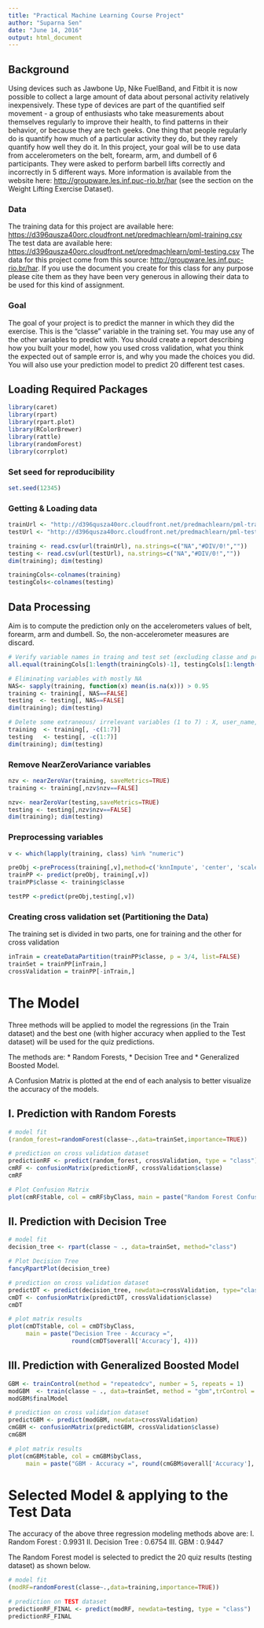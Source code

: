 ```yaml
---
title: "Practical Machine Learning Course Project"
author: "Suparna Sen"
date: "June 14, 2016"
output: html_document
---
```

## Background
Using devices such as Jawbone Up, Nike FuelBand, and Fitbit it is now possible to collect a large amount of data about personal activity relatively inexpensively. These type of devices are part of the quantified self movement - a group of enthusiasts who take measurements about themselves regularly to improve their health, to find patterns in their behavior, or because they are tech geeks. One thing that people regularly do is quantify how much of a particular activity they do, but they rarely quantify how well they do it. In this project, your goal will be to use data from accelerometers on the belt, forearm, arm, and dumbell of 6 participants. They were asked to perform barbell lifts correctly and incorrectly in 5 different ways. More information is available from the website here: <http://groupware.les.inf.puc-rio.br/har> (see the section on the Weight Lifting Exercise Dataset).

### Data
The training data for this project are available here: <https://d396qusza40orc.cloudfront.net/predmachlearn/pml-training.csv>
The test data are available here: <https://d396qusza40orc.cloudfront.net/predmachlearn/pml-testing.csv>
The data for this project come from this source: <http://groupware.les.inf.puc-rio.br/har>. If you use the document you create for this class for any purpose please cite them as they have been very generous in allowing their data to be used for this kind of assignment.

### Goal
The goal of your project is to predict the manner in which they did the exercise. This is the "classe" variable in the training set. You may use any of the other variables to predict with. You should create a report describing how you built your model, how you used cross validation, what you think the expected out of sample error is, and why you made the choices you did. You will also use your prediction model to predict 20 different test cases.

## Loading Required Packages
```r
library(caret)
library(rpart)
library(rpart.plot)
library(RColorBrewer)
library(rattle)
library(randomForest)
library(corrplot)

```

### Set seed for reproducibility 
```r
set.seed(12345)
```

### Getting & Loading data 
```r
trainUrl <- "http://d396qusza40orc.cloudfront.net/predmachlearn/pml-training.csv"
testUrl <- "http://d396qusza40orc.cloudfront.net/predmachlearn/pml-testing.csv"

training <- read.csv(url(trainUrl), na.strings=c("NA","#DIV/0!",""))
testing <- read.csv(url(testUrl), na.strings=c("NA","#DIV/0!",""))
dim(training); dim(testing)

trainingCols<-colnames(training)
testingCols<-colnames(testing)
```

## Data Processing
Aim is to compute the prediction only on the accelerometers values of belt, forearm, arm and dumbell. So, the non-accelerometer measures are discard.
```r
# Verify variable names in traing and test set (excluding classe and problem_id)
all.equal(trainingCols[1:length(trainingCols)-1], testingCols[1:length(testingCols)-1])

# Eliminating variables with mostly NA
NAS<- sapply(training, function(x) mean(is.na(x))) > 0.95
training <- training[, NAS==FALSE]
testing  <- testing[, NAS==FALSE]
dim(training); dim(testing)

# Delete some extraneous/ irrelevant variables (1 to 7) : X, user_name, raw_timestamp_part_1, raw_timestamp_part_,2 cvtd_timestamp, new_window, num_window
training  <- training[, -c(1:7)]
testing   <- testing[, -c(1:7)]
dim(training); dim(testing)
```

### Remove NearZeroVariance variables
```r
nzv <- nearZeroVar(training, saveMetrics=TRUE)
training <- training[,nzv$nzv==FALSE]

nzv<- nearZeroVar(testing,saveMetrics=TRUE)
testing <- testing[,nzv$nzv==FALSE]
dim(training); dim(testing)
```

### Preprocessing variables
```r
v <- which(lapply(training, class) %in% "numeric")

preObj <-preProcess(training[,v],method=c('knnImpute', 'center', 'scale'))
trainPP <- predict(preObj, training[,v])
trainPP$classe <- training$classe

testPP <-predict(preObj,testing[,v])
```

### Creating cross validation set (Partitioning the Data)
The training set is divided in two parts, one for training and the other for cross validation
```r
inTrain = createDataPartition(trainPP$classe, p = 3/4, list=FALSE)
trainSet = trainPP[inTrain,]
crossValidation = trainPP[-inTrain,]
```

# The Model
Three methods will be applied to model the regressions (in the Train dataset) and the best one (with higher accuracy when applied to the Test dataset) will be used for the quiz predictions. 

The methods are: 
* Random Forests, 
* Decision Tree and 
* Generalized Boosted Model.

A Confusion Matrix is plotted at the end of each analysis to better visualize the accuracy of the models.

## I. Prediction with Random Forests
```r
# model fit
(random_forest=randomForest(classe~.,data=trainSet,importance=TRUE))

# prediction on cross validation dataset
predictionRF <- predict(random_forest, crossValidation, type = "class")
cmRF <- confusionMatrix(predictionRF, crossValidation$classe)
cmRF

# Plot Confusion Matrix
plot(cmRF$table, col = cmRF$byClass, main = paste("Random Forest Confusion Matrix: Accuracy =", round(cmRF$overall['Accuracy'], 4)))

```

## II. Prediction with Decision Tree
```r
# model fit
decision_tree <- rpart(classe ~ ., data=trainSet, method="class")

# Plot Decision Tree
fancyRpartPlot(decision_tree)

# prediction on cross validation dataset
predictDT <- predict(decision_tree, newdata=crossValidation, type="class")
cmDT <- confusionMatrix(predictDT, crossValidation$classe)
cmDT

# plot matrix results
plot(cmDT$table, col = cmDT$byClass, 
     main = paste("Decision Tree - Accuracy =",
                  round(cmDT$overall['Accuracy'], 4)))
```

## III. Prediction with Generalized Boosted Model
```r
GBM <- trainControl(method = "repeatedcv", number = 5, repeats = 1)
modGBM  <- train(classe ~ ., data=trainSet, method = "gbm",trControl = GBM, verbose = FALSE)
modGBM$finalModel

# prediction on cross validation dataset
predictGBM <- predict(modGBM, newdata=crossValidation)
cmGBM <- confusionMatrix(predictGBM, crossValidation$classe)
cmGBM

# plot matrix results
plot(cmGBM$table, col = cmGBM$byClass, 
     main = paste("GBM - Accuracy =", round(cmGBM$overall['Accuracy'], 4)))

```

# Selected Model & applying to the Test Data
The accuracy of the above three regression modeling methods above are:
I.	  Random Forest : 0.9931
II. 	Decision Tree : 0.6754
III.  GBM           : 0.9447

The Random Forest model is selected to predict the 20 quiz results (testing dataset) as shown below.

```r
# model fit
(modRF=randomForest(classe~.,data=training,importance=TRUE))

# prediction on TEST dataset
predictionRF_FINAL <- predict(modRF, newdata=testing, type = "class")
predictionRF_FINAL
```












